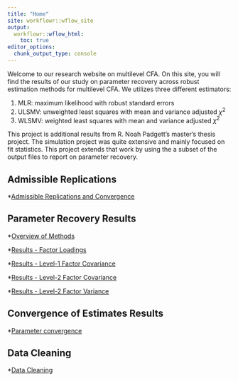 ```yaml
---
title: "Home"
site: workflowr::wflow_site
output:
  workflowr::wflow_html:
    toc: true
editor_options:
  chunk_output_type: console
---
```


Welcome to our research website on multilevel CFA.
On this site, you will find the results of our study on parameter recovery across robust estimation methods for multilevel CFA.
We utilizes three different estimators:

  1. MLR: maximum likelihood with robust standard errors
  2. ULSMV: unweighted least squares with mean and variance adjusted $\chi^2$
  3. WLSMV: weighted least squares with mean and variance adjusted $\chi^2$
  
This project is additional results from R. Noah Padgett's master's thesis project. 
The simulation project was quite extensive and mainly focused on fit statistics.
This project extends that work by using the a subset of the output files to report on parameter recovery. 

## Admissible Replications

*[Admissible Replications and Convergence](ml-cfa-convergence-summary.html)

## Parameter Recovery Results

*[Overview of Methods](ml-cfa-parameter-bias-overview.html)

*[Results - Factor Loadings](ml-cfa-parameter-bias-factor-loadings.html)

*[Results - Level-1 Factor Covariance](ml-cfa-parameter-bias-level-1-factor-covariances.html)

*[Results - Level-2 Factor Covariance](ml-cfa-parameter-bias-level-2-factor-covariances.html)

*[Results - Level-2 Factor Variance](ml-cfa-parameter-bias-level-2-factor-variances.html)

## Convergence of Estimates Results

*[Parameter convergence](ml-cfa-parameter-convergence.html)


## Data Cleaning

*[Data Cleaning](data-cleaning.html)
